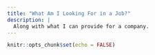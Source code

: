 ```yaml
---
title: "What Am I Looking For in a Job?"
description: |
  Along with what I can provide for a company. 
---
```


```r
knitr::opts_chunk$set(echo = FALSE)
```
